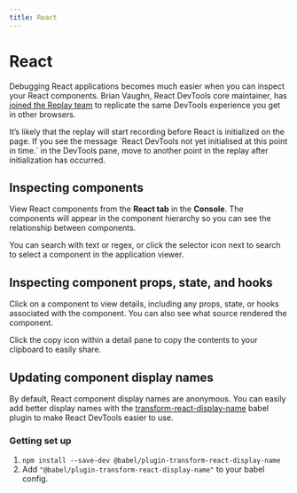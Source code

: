 ```yaml
---
title: React
---
```



# React

Debugging React applications becomes much easier when you can inspect your React components. Brian Vaughn, React DevTools core maintainer, has [joined the Replay team](https://medium.com/replay-io/replay-welcomes-brian-vaughn-react-core-maintainer-4753749ffa36) to replicate the same DevTools experience you get in other browsers.

<LoomVideo src="https://www.loom.com/embed/da3119fba06b4ed6ad56d95be98672b2" />

<Callout type="info" emoji="💡">
It’s likely that the replay will start recording before React is initialized on the page. If you see the message `React DevTools not yet initialised at this point in time.` in the DevTools pane, move to another point in the replay after initialization has occurred.
</Callout>

## Inspecting components

View React components from the **React tab** in the **Console**. The components will appear in the component hierarchy so you can see the relationship between components.

You can search with text or regex, or click the selector icon next to search to select a component in the application viewer.

## Inspecting component props, state, and hooks

Click on a component to view details, including any props, state, or hooks associated with the component. You can also see what source rendered the component.

Click the copy icon within a detail pane to copy the contents to your clipboard to easily share.

## Updating component display names

By default, React component display names are anonymous. You can easily add better display names with the [transform-react-display-name](https://babeljs.io/docs/en/babel-plugin-transform-react-display-name) babel plugin to make React DevTools easier to use.

### Getting set up

1. `npm install --save-dev @babel/plugin-transform-react-display-name`
2. Add `"@babel/plugin-transform-react-display-name"` to your babel config.
